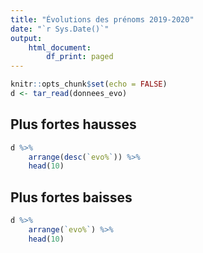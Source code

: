 ```yaml
---
title: "Évolutions des prénoms 2019-2020"
date: "`r Sys.Date()`"
output: 
    html_document:
        df_print: paged
---
```


```r
knitr::opts_chunk$set(echo = FALSE)
d <- tar_read(donnees_evo)
```


## Plus fortes hausses

```r
d %>%
    arrange(desc(`evo%`)) %>%
    head(10)
```

## Plus fortes baisses

```r
d %>%
    arrange(`evo%`) %>%
    head(10)
```
